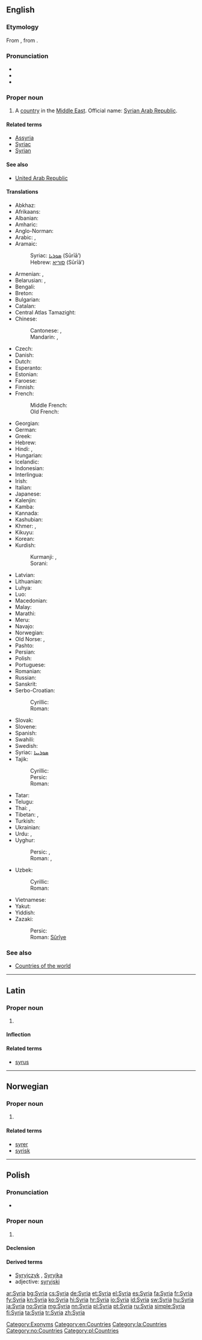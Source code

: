 ==English==
{{wikipedia}}

===Etymology===
From {{etyl|la}} {{term|Syria|lang=la}}, from {{etyl|grc}} {{term|Συρία|lang=grc}}.

===Pronunciation===
* {{IPA|/ˈsɪɹiə/}}
* {{audio|En-us-Syria.ogg|Audio (US)}}
* {{rhymes|ɪɹiə}}

===Proper noun===
{{en-proper noun}}

# A [[country]] in the [[Middle East]]. Official name: [[Syrian Arab Republic]].

====Related terms====
* [[Assyria]]
* [[Syriac]]
* [[Syrian]]

====See also====
* [[United Arab Republic]]

====Translations====
{{trans-top|country in the Middle East}}
* Abkhaz: {{t|ab|Шьамтәыла|tr=ṣ̌amtwəla|sc=Cyrl|xs=Abkhaz}}
* Afrikaans: {{t|af|Sirië|xs=Afrikaans}}
* Albanian: {{t-|sq|Siria|xs=Albanian}}
* Amharic: {{t|am|ሶርያ|sc=Ethi|xs=Amharic}}
* Anglo-Norman: {{tø|xno|Surie|f}}
* Arabic: {{t-|ar|سوريا|f|tr=súrya}}, {{t+|ar|سورية|f|tr=súrya}}
* Aramaic:
*: Syriac: [[ܣܘܪܝܐ]] (Sūrīā’)
*: Hebrew: [[סוריא]] (Sūrīā’)
* Armenian: {{t-|hy|Սիրիա|tr=Siria}}, {{t-|hy|Ասորիք|tr=Asorik'}}
* Belarusian: {{t|be|Сірыя|f|tr=Síryja|xs=Belarusian}}, {{t|be|Сырыя|f|tr=Sýryja|xs=Belarusian}} <!-- rm Roman, not used in Belarusian: {{t|be|Siryja|xs=Belarusian}}, {{t|be|Syryja|xs=Belarusian}} -->
* Bengali: {{t|bn|সিরিয়া|tr=siria|sc=Beng}}
* Breton: {{t-|br|Siria|xs=Breton}}
* Bulgarian: {{t+|bg|Сирия|f|tr=Sírija}}
* Catalan: {{t-|ca|Síria|f}}
* Central Atlas Tamazight: {{tø|tzm|ⵙⵓⵔⵢⴰ|tr=surya}}
* Chinese:
*: Cantonese: {{tø|yue|敘利亞|sc=Hani|xs=Cantonese}}, {{tø|yue|叙利亚|tr=zeoi6 lei6 aa3|sc=Hani|xs=Cantonese}}
*: Mandarin: {{t-|cmn|敘利亞|tr=Xùlìyà|sc=Hani}}, {{t-|cmn|叙利亚|tr=Xùlìyà|sc=Hani}}
* Czech: {{t-|cs|Sýrie|f}}
* Danish: {{t-|da|Syrien}}
* Dutch: {{t+|nl|Syrië}}
* Esperanto: {{t-|eo|Sirio|xs=Esperanto}}
* Estonian: {{t+|et|Süüria}}
* Faroese: {{t|fo|Sýria|n}}
* Finnish: {{t+|fi|Syyria}}
* French: {{t+|fr|Syrie|f}}
*: Middle French: {{tø|frm|Surie|f}}
*: Old French: {{tø|fro|Surie|f}}
* Georgian: {{t|ka|სირია|tr=siria|sc=Geor|xs=Georgian}}
* German: {{t+|de|Syrien|n}}
* Greek: {{t+|el|Συρία|f|tr=Syría}}
* Hebrew: {{t+|he|סוריה|f|tr=Suria}}
* Hindi: {{t|hi|सीरिया|m|tr=sīriyā|xs=Hindi}}, {{t|hi|सूरिया|m|tr=sūriyā|xs=Hindi}}
* Hungarian: {{t+|hu|Szíria}}
* Icelandic: {{t+|is|Sýrland}}
* Indonesian: {{t|id|Suriah|xs=Indonesian}}
* Interlingua: {{t-|ia|Syria|xs=Interlingua}}
* Irish: {{t|ga|an tSiria|f|xs=Irish}}
* Italian: {{t+|it|Siria}}
* Japanese: {{t+|ja|シリア|tr=Shiria}}
* Kalenjin: {{tø|kln|Siria}}
* Kamba: {{tø|kam|Siria}}
* Kannada: {{t|kn|ಸಿರಿಯಾ|tr=siriyā|sc=Knda}}
* Kashubian: {{t|csb|Syrëjô|xs=Kashubian}}
* Khmer: {{t|km|ប្រទេសស៊ីរី|tr=prɑteih siirii|sc=Khmr}}, {{t|km|ស៊ីរី|tr=siirii|sc=Khmr}}
* Kikuyu: {{tø|ki|Siria}}
* Korean: {{t+|ko|시리아|tr=Siria|sc=Hang}}
* Kurdish:
*: Kurmanji: {{t|ku|Sûriya}}, {{t|ku|Sûriye}}
*: Sorani: {{t|ku|سوریا}}
{{trans-mid}}
* Latvian: {{t-|lv|Sīrija|f|xs=Latvian}}
* Lithuanian: {{t+|lt|Sirija|f|xs=Lithuanian}}
* Luhya: {{tø|luy|Siria}}
* Luo: {{tø|luo|Siria}}
* Macedonian: {{t+|mk|Сирија|f|tr=Sírija}}
* Malay: {{t|ms|Syria}}
* Marathi: {{t|mr|सीरिया|m|tr=sīriyā|sc=Deva}}
* Meru: {{tø|mer|Siria}}
* Navajo: {{tø|nv|Sííwiya}}
* Norwegian: {{t+|no|Syria}}
* Old Norse: {{tø|non|Sýrland|n}}, {{tø|non|Sýría|n}}
* Pashto: {{t|ps|سوريه|sc=ps-Arab}}
* Persian: {{t+|fa|سوریه|tr=Suriye|xs=Persian}}
* Polish: {{t+|pl|Syria|f}}
* Portuguese: {{t+|pt|Síria}}
* Romanian: {{t-|ro|Siria|f}}
* Russian: {{t+|ru|Сирия|f|tr=Sírija}}
* Sanskrit: {{t|sa|सिरिया|tr=siriyā|sc=Deva}}
* Serbo-Croatian:
*: Cyrillic: {{t|sh|Сирија|f|sc=Cyrl}}
*: Roman: {{t|sh|Sirija|f}}
* Slovak: {{t|sk|Sýria|f}}
* Slovene: {{t+|sl|Sirija|f}}
* Spanish: {{t+|es|Siria|f}}
* Swahili: {{t+|sw|Siria|xs=Swahili}}
* Swedish: {{t+|sv|Syrien}}
* Syriac: [[ܣܘܪܝܝܐ]] {{rfr|lang=syr}}
* Tajik:
*: Cyrillic: {{t|tg|Сурия|sc=Cyrl|xs=Tajik}}
*: Persic: {{t|tg|سوریه}}
*: Roman: {{t|tg|Surija|xs=Tajik}}
* Tatar: {{t|ru|Сүрия|tr=Süriä|sc=Cyrl}}
* Telugu: {{t+|te|సిరియా}}
* Thai: {{t|th|ประเทศซีเรีย|tr=bpràtêt seeria|sc=Thai}}, {{t|th|ซีเรีย|tr=seeria|sc=Thai}}
* Tibetan: {{t|bo|སི་རི་ཡ་}}, {{t|bo|ཞུ་ལི་ཡ་}}
* Turkish: {{t+|tr|Suriye}}
* Ukrainian: {{t|uk|Сирія|f|tr=Sýrija|xs=Ukrainian}}
* Urdu: {{t|ur|سیریا|m|tr=sīriyā|sc=ur-Arab}}, {{t|ur|سوریا|m|tr=sūriyā|sc=ur-Arab}}
* Uyghur:
*: Persic: {{t|ug|سۇرىي}}, {{t|ug|سۈرىيە}}
*: Roman: {{t|ug|Suriye}}, {{t|ug|Süriye}}
* Uzbek:
*: Cyrillic: {{t|uz|Сурия}}
*: Roman: {{t|uz|Suriya}}
* Vietnamese: {{t|vi|Syria}}
* Yakut: {{tø|sah|Сирия|tr=Sirija|sc=Cyrl}}
* Yiddish: {{t|yi|סיריע|tr=siriye|sc=Hebr}}
* Zazaki:
*: Persic: {{ku-Arab|[[سووریە]]}}
*: Roman: [[Sûrîye]]
{{trans-bottom}}

===See also===
* [[Appendix:Countries of the world|Countries of the world]]

[[Category:Exonyms]]
[[Category:en:Countries]]

----

==Latin==

===Proper noun===
{{head|la|proper noun}}

# {{l|en|Syria}}

====Inflection====
{{la-decl-1st-loc|Syri}}

====Related terms====
* [[syrus#Latin|syrus]]

[[Category:la:Countries]]

----

==Norwegian==

===Proper noun===
{{head|no|proper noun}}

# {{l|en|Syria}}

====Related terms====
* [[syrer]]
* [[syrisk]]

[[Category:no:Countries]]

----

==Polish==

===Pronunciation===
* {{IPA|/ˈs̪ɨrja/|lang=pl}}

===Proper noun===
{{head|pl|proper noun|g=f}}

# {{l|en|Syria}}

====Declension====
{{pl-decl-noun-sing
|Syria
|Syrii
|Syrii
|Syrię
|Syrią
|Syrii
|Syrio
}}

====Derived terms====
* [[Syryjczyk]] {{m}}, [[Syryjka]] {{f}}
* adjective: [[syryjski]]

[[Category:pl:Countries]]

[[ar:Syria]]
[[bg:Syria]]
[[cs:Syria]]
[[de:Syria]]
[[et:Syria]]
[[el:Syria]]
[[es:Syria]]
[[fa:Syria]]
[[fr:Syria]]
[[fy:Syria]]
[[kn:Syria]]
[[ko:Syria]]
[[hi:Syria]]
[[hr:Syria]]
[[io:Syria]]
[[id:Syria]]
[[sw:Syria]]
[[hu:Syria]]
[[ja:Syria]]
[[no:Syria]]
[[mg:Syria]]
[[nn:Syria]]
[[pl:Syria]]
[[pt:Syria]]
[[ru:Syria]]
[[simple:Syria]]
[[fi:Syria]]
[[ta:Syria]]
[[tr:Syria]]
[[zh:Syria]]